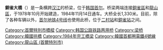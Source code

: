 {{Infobox Korean name
|img=Dongjak Bridge.jpg
|caption=
|hangul=동작대교
|hanja=銅雀大橋
|rr=Dongjak Daegyo
|mr=Tongjak Taegyo
}}

'''銅雀大橋'''（{{kor|諺=동작대교|名=南|漢=銅雀大橋|羅=Dongjak Daegyo}}）是一条横跨[[漢江_(韓國)|汉江]]的桥梁，位于[[韩国|韩国]][[首尔|首尔]]。桥梁两端连接[[銅雀區|銅雀區]]和[[龍山區_(首爾特別市)|龍山區]]，于1978年10月开始建造，1984年11月14日通车。大桥全长1,330米。目前，除了各种车辆以外，[[首尔地铁4号线|首尔地铁4号线]]也使用此桥，位于[[二村站|二村站]]和[[銅雀站|銅雀站]]之间。

{{汉江大桥}}
{{South Korea-stub}}

[[Category:首爾特別市橋樑|Category:首爾特別市橋樑]]
[[Category:韩国公路铁路两用桥|Category:韩国公路铁路两用桥]]
[[Category:梁桥|Category:梁桥]]
[[Category:韓國拱橋|Category:韓國拱橋]]
[[Category:1984年完工橋梁|Category:1984年完工橋梁]]
[[Category:韓國首都圈電鐵4號線|Category:韓國首都圈電鐵4號線]]
[[Category:龍山區_(首爾特別市)|Category:龍山區 (首爾特別市)]]